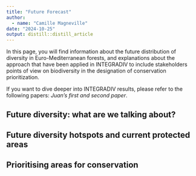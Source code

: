 ```yaml
---
title: "Future Forecast"
author: 
  - name: "Camille Magneville"
date: "2024-10-25"
output: distill::distill_article
---
```


In this page, you will find information about the future distribution of diversity in Euro-Mediterranean forests, and explanations about the approach that have been applied in INTEGRADIV to include stakeholders points of view on biodiversity in the designation of conservation prioritization.

If you want to dive deeper into INTEGRADIV results, please refer to the following papers: _Juan's first and second paper_.


## Future diversity: what are we talking about?


## Future diversity hotspots and current protected areas


## Prioritising areas for conservation
